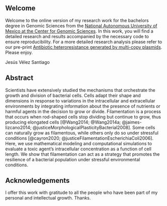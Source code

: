 ::: {.content-visible when-format="html"}
## Welcome {.unnumbered}

Welcome to the online version of my research work for the bachelors
degree in Genomic Sciences from the [National Autonomous University of
Mexico at the Center for Genomic Sciences](https://www.ccg.unam.mx). In
this work, you will find a detailed research and results accompanied by
the necessary code to ensure reproducibility. For a more detailed
research analysis please refer to our pre-print [Antibiotic
heteroresistance generated by multi-copy
plasmids](https://www.biorxiv.org/content/10.1101/2022.08.24.505173v1).
Please enjoy.

Jesús Vélez Santiago
:::

## Abstract {.unnumbered}

Scientists have extensively studied the mechanisms that orchestrate the
growth and division of bacterial cells. Cells adapt their shape and
dimensions in response to variations in the intracellular and
extracellular environments by integrating information about the presence
of nutrients or harmful agents in the decision to grow or divide.
Filamentation is a process that occurs when rod-shaped cells stop
dividing but continue to grow, thus producing elongated cells
[@Wang2014; @Wang2014a; @jaimes-lizcano2014;
@justiceMorphologicalPlasticityBacterial2008]. Some cells can naturally
grow as filamentous, while others only do so under stressful conditions
[@cayron2020; @justiceFilamentationEscherichiaColi2006]. Here, we use
mathematical modeling and computational simulations to evaluate a toxic
agent's intracellular concentration as a function of cell length. We
show that filamentation can act as a strategy that promotes the
resilience of a bacterial population under stressful environmental
conditions.

## Acknowledgements {.unnumbered}

I offer this work with gratitude to all the people who have been part of
my personal and intellectual growth. Thanks.
